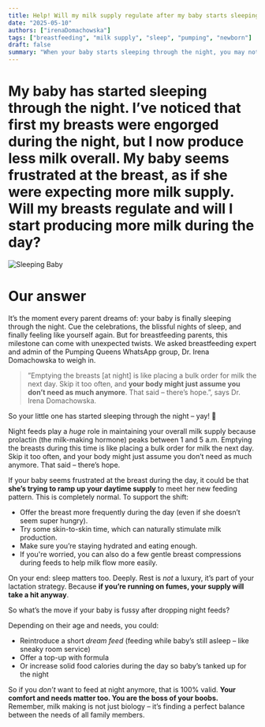 ```yaml
---
title: Help! Will my milk supply regulate after my baby starts sleeping through the night?
date: "2025-05-10"
authors: ["irenaDomachowska"]
tags: ["breastfeeding", "milk supply", "sleep", "pumping", "newborn"]
draft: false
summary: "When your baby starts sleeping through the night, you may notice changes in your milk supply: and that could be worrisome. Dr. Irena Domachowska is here to help."
---
```


# My baby has started sleeping through the night. I’ve noticed that first my breasts were engorged during the night, but I now produce less milk overall. **My baby seems frustrated at the breast, as if she were expecting more milk supply. Will my breasts regulate and will I start producing more milk during the day?**

![Sleeping Baby](/static/images/advice/kendra-wesley-VX08HByW6gE-unsplash.jpg)

# Our answer

It’s the moment every parent dreams of: your baby is finally sleeping through the night.
Cue the celebrations, the blissful nights of sleep, and finally feeling like yourself again.
But for breastfeeding parents, this milestone can come with unexpected twists.
We asked breastfeeding expert and admin of the Pumping Queens WhatsApp group, Dr. Irena Domachowska to weigh in.

> ”Emptying the breasts [at night] is like placing a bulk order for milk the next day. Skip it too often, and **your body might just assume you don’t need as much anymore**. That said – there’s hope.”, says Dr. Irena Domachowska.

So your little one has started sleeping through the night – yay! 🎉

Night feeds play a _huge_ role in maintaining your overall milk supply because prolactin (the milk-making hormone) peaks between 1 and 5 a.m.
Emptying the breasts during this time is like placing a bulk order for milk the next day.
Skip it too often, and your body might just assume you don’t need as much anymore.
That said – there’s hope.

If your baby seems frustrated at the breast during the day, it could be that **she’s trying to ramp up your daytime supply** to meet her new feeding pattern.
This is completely normal. To support the shift:

- Offer the breast more frequently during the day (even if she doesn’t seem super hungry).
- Try some skin-to-skin time, which can naturally stimulate milk production.
- Make sure you’re staying hydrated and eating enough.
- If you're worried, you can also do a few gentle breast compressions during feeds to help milk flow more easily.

On your end: sleep matters too. Deeply. Rest is _not_ a luxury, it’s part of your lactation strategy. Because **if you’re running on fumes, your supply will take a hit anyway**.

So what’s the move if your baby is fussy after dropping night feeds?

Depending on their age and needs, you could:

- Reintroduce a short _dream feed_ (feeding while baby’s still asleep – like sneaky room service)
- Offer a top-up with formula
- Or increase solid food calories during the day so baby’s tanked up for the night

So if you _don’t_ want to feed at night anymore, that is 100% valid. **Your comfort and needs matter too. You are the boss of your boobs.** Remember, milk making is not just biology – it’s finding a perfect balance between the needs of all family members.
